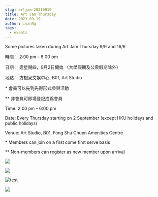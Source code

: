 ```yaml
---
slug: artjam-20210919
title: Art Jam Thursday
date: 2021-09-19
author: ivanNg
tags:
  - events
---
```

<!--StartFragment-->

Some pictures taken during Art Jam Thursday 9/9 and 16/9

時間： 2:00 pm – 6:00 pm

日期： 逢星期四，9月2日開始 （大學假期及公衆假期除外）

地點： 方樹泉文娛中心, B01, Art Studio

\* 會員可以先到先得形式參與活動

\*\* 非會員可即場登記成爲會員

Time: 2:00 pm – 6:00 pm

Date: Every Thursday starting on 2 September (except HKU holidays and public holidays)

Venue: Art Studio, B01, Fong Shu Chuen Amenities Centre

\* Members can join on a first come first serve basis

\*\* Non-members can register as new member upon arrival

<!--EndFragment-->

![](/images/artjam-20210919/whatsapp-image-2021-09-16-at-4.46.21-pm.jpeg)

![](/images/artjam-20210919/whatsapp-image-2021-09-16-at-4.46.22-pm.jpeg)

![test](/images/artjam-20210919/whatsapp-image-2021-09-16-at-5.19.17-pm.jpeg)

![](/images/artjam-20210919/whatsapp-image-2021-09-16-at-6.55.29-pm.jpeg)
